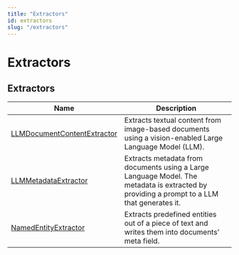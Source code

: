 ```yaml
---
title: "Extractors"
id: extractors
slug: "/extractors"
---
```


# Extractors

## Extractors

| Name                                                           | Description                                                                                                                                |
| --- | --- |
| [LLMDocumentContentExtractor](extractors/llmdocumentcontentextractor.mdx) | Extracts textual content from image-based documents using a vision-enabled Large Language Model (LLM).                                     |
| [LLMMetadataExtractor](extractors/llmmetadataextractor.mdx)               | Extracts metadata from documents using a Large Language Model. The metadata is extracted by providing a prompt to a LLM that generates it. |
| [NamedEntityExtractor](extractors/namedentityextractor.mdx)               | Extracts predefined entities out of a piece of text and writes them into documents’ meta field.                                            |